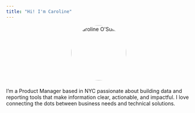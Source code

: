 ```yaml
---
title: "Hi! I'm Caroline"
---
```

<div style="text-align:center; margin-bottom:20px;">
  <img src="images/githubpic.JPG" alt="Caroline O'Sullivan" style="width:150px; height:150px; border-radius:50%; object-fit:cover;">
</div>

I'm a Product Manager based in NYC passionate about building data and reporting tools that make information clear, actionable, and impactful. 
I love connecting the dots between business needs and technical solutions.
